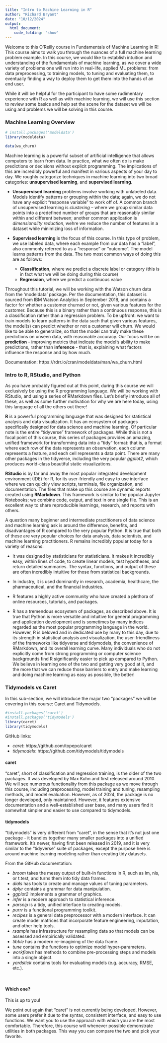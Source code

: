 ```yaml
---
title: "Intro to Machine Learning in R"
author: "Richard Bryant"
date: "10/12/2024"
output: 
  html_document:
    code_folding: "show"
---
```


Welcome to this O'Reilly course in Fundamentals of Machine Learning in R!  This course aims to walk you through the nuances of a full machine learning problem example.  In this course, we would like to establish intuition and understanding of the fundamentals of machine learning, as we cover a wide variety of problems one will run into in real-life, applied ML problems: from data preprocessing, to training models, to tuning and evaluating them, to eventually finding a way to deploy them to get them into the hands of an end user.

While it will be helpful for the participant to have some rudimentary experience with R as well as with machine learning, we will use this section to review some basics and help set the scene for the dataset we will be using and problems we will be solving in this course.

### Machine Learning Overview ###

```r
# install.packages('modeldata')
library(modeldata)

data(wa_churn)
```

Machine learning is a powerful subset of artificial intelligence that allows computers to learn from data.  In practice, what we often do is make predictions or decisions without explicit programming.  The implications of this are incredibly powerful and manifest in various aspects of your day to day.  We roughly categorize techniques in machine learning into two broad categories: **unsupervised learning**, and **supervised learning**.

- **Unsupervised learning** problems involve working with unlabeled data.  Models identify patterns or grouping within the data; again, we do not have any explicit "response variable" to work off of.  A common branch of unsupervised learning is _clustering_ -- where we group similar data points into a predefined number of groups that are reasonably similar within and different between; another common application is _dimensionality reduction_, wehre we reduce the number of features in a dataset while minimizing loss of information.

- **Supervised learning** is the focus of this course.  In this type of problem, we use labeled data, where each example from our data has a "label", also commonly referred to as a "response" or "outcome".  The model learns patterns from the data.  The two most common ways of doing this are as follows:

  - **Classification**, where we predict a discrete label or category (this is in fact what we will be doing during this course)
  - **Regression**, where we predict a continuous value

Throughout this tutorial, we will be working with the Watson churn data from the 'modeldata' package.  Per the documentation, this dataset is sourced from IBM Watson Analytics in September 2018, and contains a factor for whether a customer churned or not, given various features for the customer.  Because this is a binary rather than a continuous response, this is a classification rather than a regression problem.  To be upfront: we want to train models to learn patterns in the data such that given various features, the model(s) can predict whether or not a customer will churn.  We would like to be able to generalize, so that the model can truly make these predictions on unseen data, with reasonable accuracy.  Our focus will be on **prediction** - improving metrics that indicate the model's ability to make predictions, rather than **inference** - that is, explaining what factors influence the response and by how much.

Documentation: https://rdrr.io/cran/modeldata/man/wa_churn.html

### Intro to R, RStudio, and Python ###

As you have probably figured out at this point, during this course we will exclusively be using the R programming language.  We will be working with RStudio, and using a series of RMarkdown files.  Let's briefly introduce all of these, as well as some further motivation for why we are here today, using this language of all the others out there!

**R** is a powerful programming language that was designed for statistical analysis and data visualization.  It has an ecosystem of packages specifically designed for data science and machine learning.  Of particular note is the entire "tidyverse" framework of packages.  While this is not a focal point of this course, this series of packages provides an amazing, unified framework for transforming data into a "tidy" format: that is, a format where each row of the data represents an observation, each column represents a feature, and each cell represents a data point.  There are many other packages in the tidyverse, including the very popular _ggplot2_, which produces world-class beautiful static visualizations.

**RStudio** is by far and away the most popular integrated development environment (IDE) for R, for its user-friendly and easy to use interface where we can quickly view scripts, terminals, file organization, and documentation.  The files that make up this course are dynamic reports created using **RMarkdown**.  This framework is similar to the popular Jupyter Notebooks; we combine code, output, and text in one single file.  This is an excellent way to share reproducible learnings, research, and reports with others.

A question many beginner and intermediate practitioners of data science and machine learning ask is around the difference, benefits, and disadvantages of R compared to the very popular Python.  It is true that both of these are very popular choices for data analysis, data scientists, and machine learning practitioners.  R remains incredibly popular today for a variety of reasons:

- It was designed by statisticians for statisticians.  It makes it incredibly easy, within lines of code, to create linear models, test hypotheses, and return detailed summaries.  The syntax, functions, and output of these are often incredibly intuitive for those from statistical backgrounds.

- In industry, it is used dominantly in research, academia, healthcare, the pharmaceutical, and the financial industries.  

- R features a highly active community who have created a plethora of online resources, tutorials, and packages.

- R has a tremendous ecosystem of packages, as described above.  It is true that Python is more versatile and intuitive for general programming and application development and is sometimes by many indices regarded as the most popular programming language in the world.  However, R is beloved and in dedicated use by many to this day, due to its strength in statistical analysis and visualization, the user-friendliness of the frameworks like tidyverse and tidymodels, the convenience of RMarkdown, and its overall learning curve.  Many individuals who do not explicitly come from strong programming or computer science backgrounds find R significantly easier to pick up compared to Python.  We believe in learning one of the two and getting very good at it, and the more that we can reduce those barriers to entry and make learning and doing machine learning as easy as possible, the better!

### Tidymodels vs Caret ###

In this sub-section, we will introduce the major two "packages" we will be covering in this course: Caret and Tidymodels.

```r
#install.packages('caret')
#install.packages('tidymodels')
library(caret)
library(tidymodels)
```

GitHub links:

- *caret*: https://github.com/topepo/caret
- *tidymodels*: https://github.com/tidymodels/tidymodels

#### caret ####

"caret", short of classification and regression training, is the older of the two packages.  It was developed by Max Kuhn and first released around 2010.  We will see numerous functionality from this package as we move through this course, including preprocessing, model training and tuning, resampling methods, and model evaluation.  However, as of 2024, the package is no longer developed, only maintained.  However, it features extensive documentation and a well-established user base, and many users find it somewhat simpler and easier to use compared to tidymodels.

#### tidymodels ####

"tidymodels" is very different from "caret", in the sense that it's not just one package - it bundles together many smaller packages into a unified framework.  It's newer, having first been released in 2019, and it is very similar to the "tidyverse" suite of packages, except the purpose here is around machine learning modeling rather than creating tidy datasets.

From the GitHub documentation:

- *broom* takes the messy output of built-in functions in R, such as lm, nls, or t.test, and turns them into tidy data frames.
- *dials* has tools to create and manage values of tuning parameters.
- *dplyr* contains a grammar for data manipulation.
- *ggplot2* implements a grammar of graphics.
- *infer* is a modern approach to statistical inference.
- *parsnip* is a tidy, unified interface to creating models.
- *purrr* is a functional programming toolkit.
- *recipes* is a general data preprocessor with a modern interface. It can create model matrices that incorporate feature engineering, imputation, and other help tools.
- *rsample* has infrastructure for resampling data so that models can be assessed and empirically validated.
- *tibble* has a modern re-imagining of the data frame.
- *tune* contains the functions to optimize model hyper-parameters.
- *workflows* has methods to combine pre-processing steps and models into a single object.
- *yardstick* contains tools for evaluating models (e.g. accuracy, RMSE, etc.).

<br>

#### Which one? ####

This is up to you!

We point out again that "caret" is not currently being developed.  However, some users prefer it due to the syntax, consistent interface, and easy to use functions.  We want you to use the approach with which you are the most comfortable.  Therefore, this course will whenever possible demonstrate utilities in both packages.   This way you can compare the two and pick your favorite.


